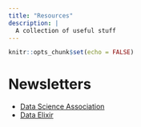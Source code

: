```yaml
---
title: "Resources"
description: |
  A collection of useful stuff
---
```


```r
knitr::opts_chunk$set(echo = FALSE)
```

# Newsletters

- [Data Science Association](https://www.datascienceassn.org/newsletters)
- [Data Elixir](https://dataelixir.com/)